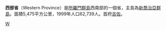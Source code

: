 {{Unreferenced |time=2018-02-06T06:25:40+00:00 }}
{{Infobox settlement
|name=西部省
|settlement_type=省
|image_skyline      =
|image_flag         = Flag of Western Province Solomon Islands.png
|image_caption       =
|image_map          = Solomon Islands-Western.png
|map_caption        = 在所罗门群岛的位置
|subdivision_type=国家
|subdivision_name   = {{flag|Solomon Islands}}
|subdivision_type1=首府
|subdivision_name1=[[吉佐_(所罗门群岛)|吉佐]]
|leader_title       = Premier
|leader_name        = David Lani Gina
|area_total_km2         =5475
|population_as_of   = 2009
|population_note    = 
|population_total   =76649
|population_density_km2 = auto
|timezone           = +11
|utc_offset         = +11
|coordinates        = {{coord|8|0|S|157|0|E|region:SB|display=it}}
|footnotes          = 
}}
'''西部省'''（Western Province）是[[所羅門群島|所羅門群島]]西南部的一個省，主島為[[新喬治亞群島|新喬治亞群島]]。面積5,475平方公里，1999年人口62,739人。首府[[吉佐_(所羅門群島)|吉佐]]。

{{索羅門群島行政區劃}}
{{Authority control}}
{{所罗门群岛行政区划小作品}}
[[Category:所罗门群岛省份|W]]